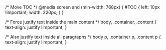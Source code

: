 /* Move TOC */
@media screen and (min-width: 768px) {
  #TOC {
    left: 10px !important;
    width: 220px;
  }
}

/* Force justify text inside the main content */
body, .container, .content {
  text-align: justify !important;
}

/* Also justify text inside all paragraphs */
body p, .container p, .content p {
  text-align: justify !important;
}
